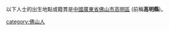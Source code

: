 以下人士的出生地點或籍貫是[[中國|中國]][[廣東省|廣東省]][[佛山市|佛山市]][[高明區|高明區]] (前稱'''高明縣''')。

[[category:佛山人|category:佛山人]]
